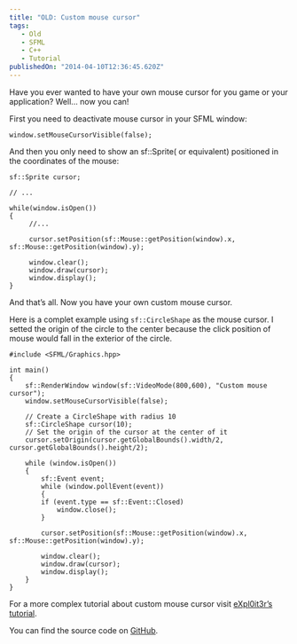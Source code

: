 ```yaml
---
title: "OLD: Custom mouse cursor"
tags: 
   - Old
   - SFML
   - C++
   - Tutorial
publishedOn: "2014-04-10T12:36:45.620Z"
---
```

Have you ever wanted to have your own mouse cursor for you game or your application? Well… now you can!

First you need to deactivate mouse cursor in your SFML window:

```ts[class="line-numbers"]
window.setMouseCursorVisible(false);
```

And then you only need to show an sf::Sprite( or equivalent) positioned in the coordinates of the mouse:

```ts[class="line-numbers"]
sf::Sprite cursor;

// ...

while(window.isOpen())
{
     //...

     cursor.setPosition(sf::Mouse::getPosition(window).x, sf::Mouse::getPosition(window).y);

     window.clear();
     window.draw(cursor);
     window.display();
}
```

And that’s all. Now you have your own custom mouse cursor.

Here is a complet example using `sf::CircleShape` as the mouse cursor. I setted the origin of the circle to the center because the click position of mouse would fall in the exterior of the circle.

```ts[class="line-numbers"]
#include <SFML/Graphics.hpp>

int main()
{
	sf::RenderWindow window(sf::VideoMode(800,600), "Custom mouse cursor");
	window.setMouseCursorVisible(false);

	// Create a CircleShape with radius 10
	sf::CircleShape cursor(10);
	// Set the origin of the cursor at the center of it
	cursor.setOrigin(cursor.getGlobalBounds().width/2, cursor.getGlobalBounds().height/2);

	while (window.isOpen())
	{
	    sf::Event event;
	    while (window.pollEvent(event))
	    {
		if (event.type == sf::Event::Closed)
		    window.close();
	    }

	    cursor.setPosition(sf::Mouse::getPosition(window).x, sf::Mouse::getPosition(window).y);

	    window.clear();
	    window.draw(cursor);
	    window.display();
	}
}
```

For a more complex tutorial about custom mouse cursor visit <a href="https://dev.my-gate.net/2012/06/tutorial-how-to-change-your-cursor/" rel="noopener noreferrer" target="_blank">eXpl0it3r’s tutorial</a>.

You can find the source code on <a href="https://github.com/Aykelith/AlexanderX.net/tree/master/Tutorials/Custom%20mouse%20cursor" rel="noopener noreferrer" target="_blank">GitHub</a>.
